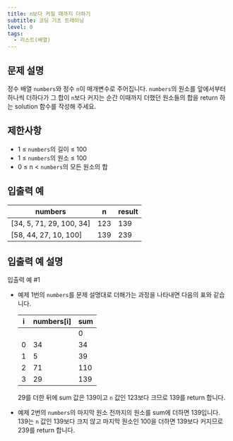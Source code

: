 ```yaml
---
title: n보다 커질 때까지 더하기
subtitle: 코딩 기초 트레이닝
level: 0
tags:
  - 리스트(배열)
---
```


## 문제 설명

정수 배열 `numbers`와 정수 `n`이 매개변수로 주어집니다. `numbers`의 원소를 앞에서부터 하나씩 더하다가 그 합이 `n`보다 커지는 순간 이때까지 더했던 원소들의 합을 return 하는 solution 함수를 작성해 주세요.

## 제한사항

- 1 ≤ `numbers`의 길이 ≤ 100
- 1 ≤ `numbers`의 원소 ≤ 100
- 0 ≤ n < `numbers`의 모든 원소의 합

## 입출력 예

| numbers                    | n   | result |
| -------------------------- | --- | ------ |
| \[34, 5, 71, 29, 100, 34\] | 123 | 139    |
| \[58, 44, 27, 10, 100\]    | 139 | 239    |

## 입출력 예 설명

입출력 예 #1

- 예제 1번의 `numbers`를 문제 설명대로 더해가는 과정을 나타내면 다음의 표와 같습니다.

  | i   | numbers\[i\] | sum |
  | --- | ------------ | --- |
  |     |              | 0   |
  | 0   | 34           | 34  |
  | 1   | 5            | 39  |
  | 2   | 71           | 110 |
  | 3   | 29           | 139 |

  29를 더한 뒤에 sum 값은 139이고 `n` 값인 123보다 크므로 139를 return 합니다.

- 예제 2번의 `numbers`의 마지막 원소 전까지의 원소를 sum에 더하면 139입니다. 139는 `n` 값인 139보다 크지 않고 마지막 원소인 100을 더하면 139보다 커지므로 239를 return 합니다.
